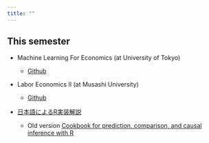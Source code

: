```yaml
---
title: ""
---
```


## This semester 

- Machine Learning For Economics (at University of Tokyo)

    - [Github](https://github.com/tetokawata/TargetML)

- Labor Economics II (at Musashi University)

    - [Github](https://github.com/tetokawata/JapanLaborMarket)

- [日本語によるR実装解説](https://tetokawata.github.io/BookEmiricalSocialML/)

    - Old version [Cookbook for prediction, comparison, and causal inference with R](https://tetokawata.github.io/R_JPN/)